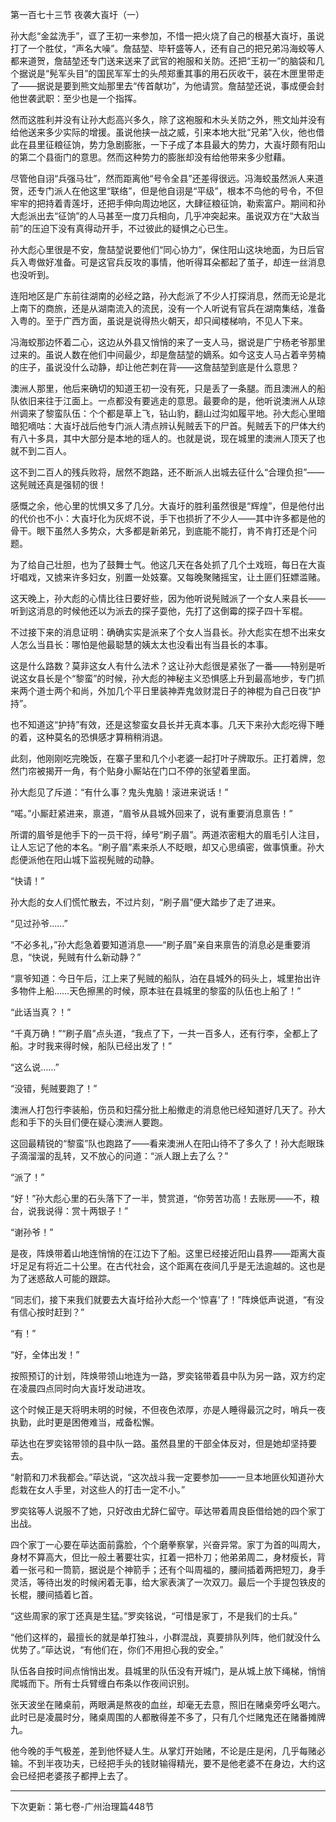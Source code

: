

第一百七十三节 夜袭大崀圩（一）

孙大彪“金盆洗手”，诓了王初一来参加，不惜一把火烧了自己的根基大崀圩，虽说打了一个胜仗，“声名大噪”。詹喆堃、毕轩盛等人，还有自己的把兄弟冯海蛟等人都来道贺，詹喆堃还专门送来送来了武官的袍服和关防。还把“王初一”的脑袋和几个据说是“髡军头目”的国民军军士的头颅郑重其事的用石灰收干，装在木匣里带走了――据说是要到熊文灿那里去“传首献功”，为他请赏。詹喆堃还说，事成便会封他世袭武职：至少也是一个指挥。

然而这胜利并没有让孙大彪高兴多久，除了这袍服和木头关防之外，熊文灿并没有给他送来多少实际的增援。虽说他挟一战之威，引来本地大批“兄弟”入伙，他也借此在县里征粮征饷，势力急剧膨胀，一下子成了本县最大的势力，大崀圩颇有阳山的第二个县衙门的意思。然而这种势力的膨胀却没有给他带来多少慰藉。

尽管他自诩“兵强马壮”，然而距离他“号令全县”还差得很远。冯海蛟虽然派人来道贺，还专门派人在他这里“联络”，但是他自诩是“平级”，根本不鸟他的号令，不但牢牢的把持着青莲圩，还把手伸向周边地区，大肆征粮征饷，勒索富户。期间和孙大彪派出去“征饷”的人马甚至一度刀兵相向，几乎冲突起来。虽说双方在“大敌当前”的压迫下没有真得动开手，不过彼此的疑惧之心已生。

孙大彪心里很是不安，詹喆堃说要他们“同心协力”，保住阳山这块地面，为日后官兵入粤做好准备。可是这官兵反攻的事情，他听得耳朵都起了茧子，却连一丝消息也没听到。

连阳地区是广东前往湖南的必经之路，孙大彪派了不少人打探消息，然而无论是北上南下的商旅，还是从湖南流入的流民，没有一个人听说有官兵在湖南集结，准备入粤的。至于广西方面，虽说是说得热火朝天，却只闻楼梯响，不见人下来。

冯海蛟那边怀着二心，这边从外县又悄悄的来了一支人马，据说是广宁杨老爷那里过来的。虽说人数在他们中间最少，却是詹喆堃的嫡系。如今这支人马占着辛劳楠的庄子，虽说没什么动静，却让他芒刺在背――这詹喆堃到底是什么意思？

澳洲人那里，他后来确切的知道王初一没有死，只是丢了一条腿。而且澳洲人的船队依旧来往于江面上。一点都没有要逃走的意思。最要命的是，他听说澳洲人从琼州调来了黎蛮队伍：个个都是草上飞，钻山豹，翻山过沟如履平地。孙大彪心里暗暗犯嘀咕：大崀圩战后他专门派人清点辨认髡贼丢下的尸首。髡贼丢下的尸体大约有八十多具，其中大部分是本地的瑶人的。也就是说，现在城里的澳洲人顶天了也就不到二百人。

这不到二百人的残兵败将，居然不跑路，还不断派人出城去征什么“合理负担”――这髡贼还真是强韧的很！

感慨之余，他心里的忧惧又多了几分。大崀圩的胜利虽然很是“辉煌”，但是他付出的代价也不小：大崀圩化为灰烬不说，手下也损折了不少人――其中许多都是他的骨干。眼下虽然人多势众，大多都是新弟兄，到底能不能打，肯不肯打还是个问题。

为了给自己壮胆，也为了鼓舞士气。他这几天在各处抓了几个土戏班，每日在大崀圩唱戏，又掳来许多妇女，别置一处妓寨。又每晚聚赌摇宝，让土匪们狂嫖滥赌。

这天晚上，孙大彪的心情比往日要好些，因为他听说髡贼派了一个女人来县长――听到这消息的时候他还以为派去的探子耍他，先打了这倒霉的探子四十军棍。

不过接下来的消息证明：确确实实是派来了个女人当县长。孙大彪实在想不出来女人怎么当县长：哪怕是他最聪慧的姨太太也没看出有当县长的本事。

这是什么路数？莫非这女人有什么法术？这让孙大彪很是紧张了一番――特别是听说这女县长是个“黎蛮”的时候，孙大彪的神秘主义恐惧感上升到最高地步，专门抓来两个道士两个和尚，外加几个平日里装神弄鬼敛财混日子的神棍为自己日夜“护持”。

也不知道这“护持”有效，还是这黎蛮女县长并无真本事。几天下来孙大彪吃得下睡的着，这种莫名的恐惧感才算稍稍消退。

此刻，他刚刚吃完晚饭，在寨子里和几个小老婆一起打叶子牌取乐。正打着牌，忽然门帘被揭开一角，有个贴身小厮站在门口不停的张望着里面。

孙大彪见了斥道：“有什么事？鬼头鬼脑！滚进来说话！”

“喏。”小厮赶紧进来，禀道，“眉爷从县城外回来了，说有重要消息禀告！”

所谓的眉爷是他手下的一员干将，绰号“刷子眉”。两道浓密粗大的眉毛引人注目，让人忘记了他的本名。“刷子眉”素来杀人不眨眼，却又心思缜密，做事慎重。孙大彪便派他在阳山城下监视髡贼的动静。

“快请！”

孙大彪的女人们慌忙散去，不过片刻，“刷子眉”便大踏步了走了进来。

“见过孙爷……”

“不必多礼，”孙大彪急着要知道消息――“刷子眉”亲自来禀告的消息必是重要消息，“快说，髡贼有什么新动静？”

“禀爷知道：今日午后，江上来了髡贼的船队，泊在县城外的码头上，城里抬出许多物件上船……天色擦黑的时候，原本驻在县城里的黎蛮的队伍也上船了！”

“此话当真？！”

“千真万确！”“刷子眉”点头道，“我点了下，一共一百多人，还有行李，全都上了船。才时我来得时候，船队已经出发了！”

“这么说……”

“没错，髡贼要跑了！”

澳洲人打包行李装船，伤员和妇孺分批上船撤走的消息他已经知道好几天了。孙大彪和手下的头目们便在疑心澳洲人要跑。

这回最精锐的“黎蛮”队也跑路了――看来澳洲人在阳山待不了多久了！孙大彪眼珠子滴溜溜的乱转，又不放心的问道：“派人跟上去了么？”

“派了！”

“好！”孙大彪心里的石头落下了一半，赞赏道，“你劳苦功高！去账房――不，粮台，说我说得：赏十两银子！”

“谢孙爷！”

是夜，阵焕带着山地连悄悄的在江边下了船。这里已经接近阳山县界――距离大崀圩足足有将近二十公里。在古代社会，这个距离在夜间几乎是无法逾越的。这也是为了迷惑敌人可能的跟踪。

“同志们，接下来我们就要去大崀圩给孙大彪一个‘惊喜’了！”阵焕低声说道，“有没有信心按时赶到？”

“有！”

“好，全体出发！”

按照预订的计划，阵焕带领山地连为一路，罗奕铭带着县中队为另一路，双方约定在凌晨四点同时向大崀圩发动进攻。

这个时候正是天将明未明的时候，不但夜色浓厚，亦是人睡得最沉之时，哨兵一夜执勤，此时更是困倦难当，戒备松懈。

荜达也在罗奕铭带领的县中队一路。虽然县里的干部全体反对，但是她却坚持要去。

“射箭和刀术我都会。”荜达说，“这次战斗我一定要参加――一旦本地匪伙知道孙大彪栽在女人手里，对这些人的打击一定不小。”

罗奕铭等人说服不了她，只好改由尤辞仁留守。荜达带着周良臣借给她的四个家丁出战。

四个家丁一心要在荜达面前露脸，个个磨拳察掌，兴奋异常。家丁为首的叫周大，身材不算高大，但比一般土著要壮实，扛着一把朴刀；他弟弟周二，身材瘦长，背着一张弓和一筒箭，据说是个神箭手；还有个叫周福的，腰间插着两把短刀，身手灵活，等待出发的时候闲着无事，给大家表演了一次双刀。最后一个手提包铁皮的长棍，腰间插着匕首。

“这些周家的家丁还真是生猛。”罗奕铭说，“可惜是家丁，不是我们的士兵。”

“他们这样的，最擅长的就是单打独斗，小群混战，真要排队列阵，他们就没什么优势了。”荜达说，“有他们在，你们不用担心我的安全。”

队伍各自按时间点悄悄出发。县城里的队伍没有开城门，是从城上放下绳梯，悄悄爬城而下。所有士兵臂缠白布条以作夜间识别。

张天波坐在赌桌前，两眼满是熬夜的血丝，却毫无去意，照旧在赌桌旁呼幺喝六。此时已是凌晨时分，赌桌周围的人都散得差不多了，只有几个烂赌鬼还在赌番摊牌九。

他今晚的手气极差，差到他怀疑人生。从掌灯开始赌，不论是庄是闲，几乎每赌必输。不到半夜功夫，已经把手头的钱财输得精光，要不是他老婆不在身边，大约这会已经把老婆孩子都押上去了。

--------------------------------------------------------------

下次更新：第七卷-广州治理篇448节

